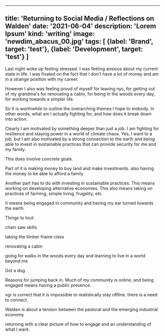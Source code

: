 ---
title: 'Returning to Social Media / Reflections on Walden'
date: '2021-06-04'
description: 'Lorem Ipsum'
kind: 'writing'
image: 'newdim_abacus_00.jpg'
tags: [
    {label: 'Brand', target: 'test'},
    {label: 'Development', target: 'test'}
]
----

Last night woke up feeling stressed. I was feeling anxious about my current state in life. I was fixated on the fact that I don't have a lot of money and am in a strange position with my career. 

However I also was feeling proud of myself for leaving nyc, for getting out of my grandma's for renovating a cabin, for being in the woods every day, for working towards a simpler life.

So It is worthwhile to outline the overarching themes I hope to embody. In other words, what am I actually fighting for, and how does it break down into action.

Clearly I am motivated by something deeper than just a job. I am fighting for resilience and staying power in a world of climate chaos. Yes, I want to a job, but I am also motivated by a strong connection to the earth and being able to invest in sustainable practices that can provide security for me and my family. 

This does involve concrete goals.

Part of it is making money to buy land and make investments. also having the money to be able to afford a family

Another part has to do with investing in sustainable practices. This means working on developing alternative economies. This also means taking on practices of farming, simple living, frugality, etc.

It means being engaged in community and having my ear turned towards the earth. 

Things to tout:

chain saw skills

taking the timber frame class

renovating a cabin

going for walks in the woods every day and learning to live in a world beyond me 

Got a dog

Reasons for jumping back in. Much of my community is online, and being engaged means having a public presence. 

vgr is correct that it is impossible to realistically stay offline. there is a need to connect. 

Walden is about a tension between the pastoral and the emerging industrial economy

returning with a clear picture of how to engage and an understanding of what I want. 